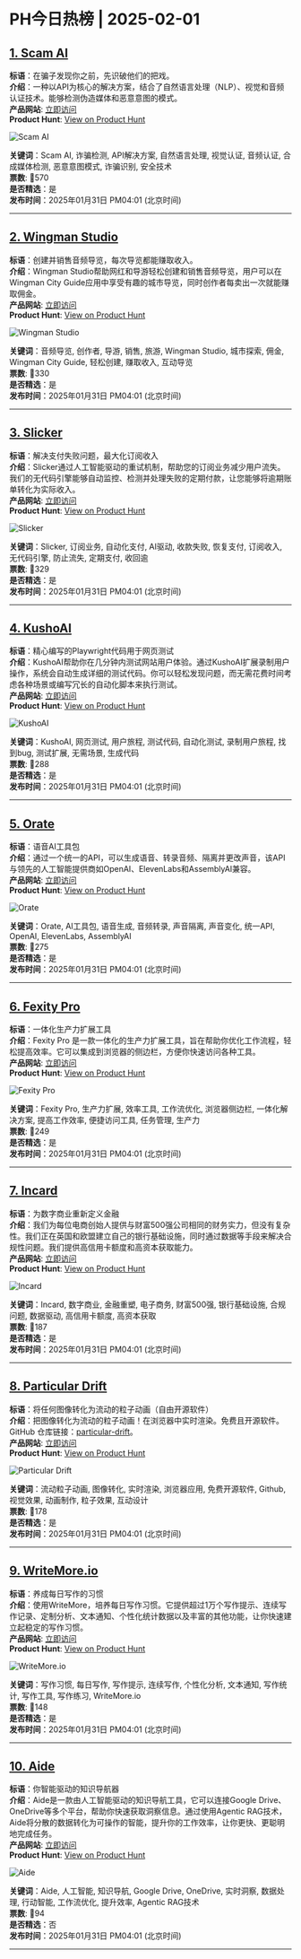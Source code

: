 # PH今日热榜 | 2025-02-01  

## [1. Scam AI ](https://www.producthunt.com/posts/scam-ai?utm_campaign=producthunt-api&utm_medium=api-v2&utm_source=Application%3A+ph-daily+%28ID%3A+150577%29)  
**标语**：在骗子发现你之前，先识破他们的把戏。  
**介绍**：一种以API为核心的解决方案，结合了自然语言处理（NLP）、视觉和音频认证技术。能够检测伪造媒体和恶意意图的模式。  
**产品网站**: [立即访问](https://www.producthunt.com/r/F4A5KQSSHVW357?utm_campaign=producthunt-api&utm_medium=api-v2&utm_source=Application%3A+ph-daily+%28ID%3A+150577%29)  
**Product Hunt**: [View on Product Hunt](https://www.producthunt.com/posts/scam-ai?utm_campaign=producthunt-api&utm_medium=api-v2&utm_source=Application%3A+ph-daily+%28ID%3A+150577%29)  

![Scam AI ](https://ph-files.imgix.net/f90e21ca-b6ee-4545-b4ba-8430e25a6217.png?auto=format&fit=crop&frame=1&h=512&w=1024)  

**关键词**：Scam AI, 诈骗检测, API解决方案, 自然语言处理, 视觉认证, 音频认证, 合成媒体检测, 恶意意图模式, 诈骗识别, 安全技术  
**票数**: 🔺570  
**是否精选**：是  
**发布时间**：2025年01月31日 PM04:01 (北京时间)  

---  

## [2. Wingman Studio](https://www.producthunt.com/posts/wingman-studio?utm_campaign=producthunt-api&utm_medium=api-v2&utm_source=Application%3A+ph-daily+%28ID%3A+150577%29)  
**标语**：创建并销售音频导览，每次导览都能赚取收入。  
**介绍**：Wingman Studio帮助网红和导游轻松创建和销售音频导览，用户可以在Wingman City Guide应用中享受有趣的城市导览，同时创作者每卖出一次就能赚取佣金。  
**产品网站**: [立即访问](https://www.producthunt.com/r/LNOL54PUHFQ35K?utm_campaign=producthunt-api&utm_medium=api-v2&utm_source=Application%3A+ph-daily+%28ID%3A+150577%29)  
**Product Hunt**: [View on Product Hunt](https://www.producthunt.com/posts/wingman-studio?utm_campaign=producthunt-api&utm_medium=api-v2&utm_source=Application%3A+ph-daily+%28ID%3A+150577%29)  

![Wingman Studio](https://ph-files.imgix.net/8719b317-2119-4e6c-9f5a-8e5298d88857.jpeg?auto=format&fit=crop&frame=1&h=512&w=1024)  

**关键词**：音频导览, 创作者, 导游, 销售, 旅游, Wingman Studio, 城市探索, 佣金, Wingman City Guide, 轻松创建, 赚取收入, 互动导览  
**票数**: 🔺330  
**是否精选**：是  
**发布时间**：2025年01月31日 PM04:01 (北京时间)  

---  

## [3. Slicker](https://www.producthunt.com/posts/slicker?utm_campaign=producthunt-api&utm_medium=api-v2&utm_source=Application%3A+ph-daily+%28ID%3A+150577%29)  
**标语**：解决支付失败问题，最大化订阅收入  
**介绍**：Slicker通过人工智能驱动的重试机制，帮助您的订阅业务减少用户流失。我们的无代码引擎能够自动监控、检测并处理失败的定期付款，让您能够将逾期账单转化为实际收入。  
**产品网站**: [立即访问](https://www.producthunt.com/r/S3O6VIFD7TX4CV?utm_campaign=producthunt-api&utm_medium=api-v2&utm_source=Application%3A+ph-daily+%28ID%3A+150577%29)  
**Product Hunt**: [View on Product Hunt](https://www.producthunt.com/posts/slicker?utm_campaign=producthunt-api&utm_medium=api-v2&utm_source=Application%3A+ph-daily+%28ID%3A+150577%29)  

![Slicker](https://ph-files.imgix.net/7a4b2c9f-6537-4d99-b598-53ef95457441.png?auto=format&fit=crop&frame=1&h=512&w=1024)  

**关键词**：Slicker, 订阅业务, 自动化支付, AI驱动, 收款失败, 恢复支付, 订阅收入, 无代码引擎, 防止流失, 定期支付, 收回逾  
**票数**: 🔺329  
**是否精选**：是  
**发布时间**：2025年01月31日 PM04:01 (北京时间)  

---  

## [4. KushoAI](https://www.producthunt.com/posts/kushoai-4?utm_campaign=producthunt-api&utm_medium=api-v2&utm_source=Application%3A+ph-daily+%28ID%3A+150577%29)  
**标语**：精心编写的Playwright代码用于网页测试  
**介绍**：KushoAI帮助你在几分钟内测试网站用户体验。通过KushoAI扩展录制用户操作，系统会自动生成详细的测试代码。你可以轻松发现问题，而无需花费时间考虑各种场景或编写冗长的自动化脚本来执行测试。  
**产品网站**: [立即访问](https://www.producthunt.com/r/NN4HD7IOBETAQN?utm_campaign=producthunt-api&utm_medium=api-v2&utm_source=Application%3A+ph-daily+%28ID%3A+150577%29)  
**Product Hunt**: [View on Product Hunt](https://www.producthunt.com/posts/kushoai-4?utm_campaign=producthunt-api&utm_medium=api-v2&utm_source=Application%3A+ph-daily+%28ID%3A+150577%29)  

![KushoAI](https://ph-files.imgix.net/2e361885-bb3a-4c2a-857f-69a053c1031a.png?auto=format&fit=crop&frame=1&h=512&w=1024)  

**关键词**：KushoAI, 网页测试, 用户旅程, 测试代码, 自动化测试, 录制用户旅程, 找到bug, 测试扩展, 无需场景, 生成代码  
**票数**: 🔺288  
**是否精选**：是  
**发布时间**：2025年01月31日 PM04:01 (北京时间)  

---  

## [5. Orate](https://www.producthunt.com/posts/orate-2?utm_campaign=producthunt-api&utm_medium=api-v2&utm_source=Application%3A+ph-daily+%28ID%3A+150577%29)  
**标语**：语音AI工具包  
**介绍**：通过一个统一的API，可以生成语音、转录音频、隔离并更改声音，该API与领先的人工智能提供商如OpenAI、ElevenLabs和AssemblyAI兼容。  
**产品网站**: [立即访问](https://www.producthunt.com/r/OTY3L3JBOK5RV7?utm_campaign=producthunt-api&utm_medium=api-v2&utm_source=Application%3A+ph-daily+%28ID%3A+150577%29)  
**Product Hunt**: [View on Product Hunt](https://www.producthunt.com/posts/orate-2?utm_campaign=producthunt-api&utm_medium=api-v2&utm_source=Application%3A+ph-daily+%28ID%3A+150577%29)  

![Orate](https://ph-files.imgix.net/65cbcded-a2cd-4045-9692-325dee363c50.png?auto=format&fit=crop&frame=1&h=512&w=1024)  

**关键词**：Orate, AI工具包, 语音生成, 音频转录, 声音隔离, 声音变化, 统一API, OpenAI, ElevenLabs, AssemblyAI  
**票数**: 🔺275  
**是否精选**：是  
**发布时间**：2025年01月31日 PM04:01 (北京时间)  

---  

## [6. Fexity Pro](https://www.producthunt.com/posts/fexity-pro?utm_campaign=producthunt-api&utm_medium=api-v2&utm_source=Application%3A+ph-daily+%28ID%3A+150577%29)  
**标语**：一体化生产力扩展工具  
**介绍**：Fexity Pro 是一款一体化的生产力扩展工具，旨在帮助你优化工作流程，轻松提高效率。它可以集成到浏览器的侧边栏，方便你快速访问各种工具。  
**产品网站**: [立即访问](https://www.producthunt.com/r/NJ6DW7VBTECSCZ?utm_campaign=producthunt-api&utm_medium=api-v2&utm_source=Application%3A+ph-daily+%28ID%3A+150577%29)  
**Product Hunt**: [View on Product Hunt](https://www.producthunt.com/posts/fexity-pro?utm_campaign=producthunt-api&utm_medium=api-v2&utm_source=Application%3A+ph-daily+%28ID%3A+150577%29)  

![Fexity Pro](https://ph-files.imgix.net/dc50b6bb-b7bf-4943-8321-d45f04475afe.png?auto=format&fit=crop&frame=1&h=512&w=1024)  

**关键词**：Fexity Pro, 生产力扩展, 效率工具, 工作流优化, 浏览器侧边栏, 一体化解决方案, 提高工作效率, 便捷访问工具, 任务管理, 生产力  
**票数**: 🔺249  
**是否精选**：是  
**发布时间**：2025年01月31日 PM04:01 (北京时间)  

---  

## [7. Incard](https://www.producthunt.com/posts/incard-2?utm_campaign=producthunt-api&utm_medium=api-v2&utm_source=Application%3A+ph-daily+%28ID%3A+150577%29)  
**标语**：为数字商业重新定义金融  
**介绍**：我们为每位电商创始人提供与财富500强公司相同的财务实力，但没有复杂性。我们正在英国和欧盟建立自己的银行基础设施，同时通过数据等手段来解决合规性问题。我们提供高信用卡额度和高资本获取能力。  
**产品网站**: [立即访问](https://www.producthunt.com/r/F2R6GUCHJ2TTFO?utm_campaign=producthunt-api&utm_medium=api-v2&utm_source=Application%3A+ph-daily+%28ID%3A+150577%29)  
**Product Hunt**: [View on Product Hunt](https://www.producthunt.com/posts/incard-2?utm_campaign=producthunt-api&utm_medium=api-v2&utm_source=Application%3A+ph-daily+%28ID%3A+150577%29)  

![Incard](https://ph-files.imgix.net/b1bc0b2e-d329-4380-85aa-937b2f382364.png?auto=format&fit=crop&frame=1&h=512&w=1024)  

**关键词**：Incard, 数字商业, 金融重塑, 电子商务, 财富500强, 银行基础设施, 合规问题, 数据驱动, 高信用卡额度, 高资本获取  
**票数**: 🔺187  
**是否精选**：是  
**发布时间**：2025年01月31日 PM04:01 (北京时间)  

---  

## [8. Particular Drift](https://www.producthunt.com/posts/particular-drift?utm_campaign=producthunt-api&utm_medium=api-v2&utm_source=Application%3A+ph-daily+%28ID%3A+150577%29)  
**标语**：将任何图像转化为流动的粒子动画（自由开源软件）  
**介绍**：把图像转化为流动的粒子动画！在浏览器中实时渲染。免费且开源软件。GitHub 仓库链接：[particular-drift](https://github.com/collidingScopes/particular-drift)。  
**产品网站**: [立即访问](https://www.producthunt.com/r/6UKZIYGM5CNFYI?utm_campaign=producthunt-api&utm_medium=api-v2&utm_source=Application%3A+ph-daily+%28ID%3A+150577%29)  
**Product Hunt**: [View on Product Hunt](https://www.producthunt.com/posts/particular-drift?utm_campaign=producthunt-api&utm_medium=api-v2&utm_source=Application%3A+ph-daily+%28ID%3A+150577%29)  

![Particular Drift](https://ph-files.imgix.net/b2e40f00-3279-4350-b96b-d491a34d54bb.png?auto=format&fit=crop&frame=1&h=512&w=1024)  

**关键词**：流动粒子动画, 图像转化, 实时渲染, 浏览器应用, 免费开源软件, Github, 视觉效果, 动画制作, 粒子效果, 互动设计  
**票数**: 🔺178  
**是否精选**：是  
**发布时间**：2025年01月31日 PM04:01 (北京时间)  

---  

## [9. WriteMore.io](https://www.producthunt.com/posts/writemore-io-1?utm_campaign=producthunt-api&utm_medium=api-v2&utm_source=Application%3A+ph-daily+%28ID%3A+150577%29)  
**标语**：养成每日写作的习惯  
**介绍**：使用WriteMore，培养每日写作习惯。它提供超过1万个写作提示、连续写作记录、定制分析、文本通知、个性化统计数据以及丰富的其他功能，让你快速建立起稳定的写作习惯。  
**产品网站**: [立即访问](https://www.producthunt.com/r/F7FMNGNQ5LEH46?utm_campaign=producthunt-api&utm_medium=api-v2&utm_source=Application%3A+ph-daily+%28ID%3A+150577%29)  
**Product Hunt**: [View on Product Hunt](https://www.producthunt.com/posts/writemore-io-1?utm_campaign=producthunt-api&utm_medium=api-v2&utm_source=Application%3A+ph-daily+%28ID%3A+150577%29)  

![WriteMore.io](https://ph-files.imgix.net/44393581-8694-4624-80e8-75cedf794a6a.png?auto=format&fit=crop&frame=1&h=512&w=1024)  

**关键词**：写作习惯, 每日写作, 写作提示, 连续写作, 个性化分析, 文本通知, 写作统计, 写作工具, 写作练习, WriteMore.io  
**票数**: 🔺148  
**是否精选**：是  
**发布时间**：2025年01月31日 PM04:01 (北京时间)  

---  

## [10. Aide](https://www.producthunt.com/posts/aide-2?utm_campaign=producthunt-api&utm_medium=api-v2&utm_source=Application%3A+ph-daily+%28ID%3A+150577%29)  
**标语**：你智能驱动的知识导航器  
**介绍**：Aide是一款由人工智能驱动的知识导航工具，它可以连接Google Drive、OneDrive等多个平台，帮助你快速获取洞察信息。通过使用Agentic RAG技术，Aide将分散的数据转化为可操作的智能，提升你的工作效率，让你更快、更聪明地完成任务。  
**产品网站**: [立即访问](https://www.producthunt.com/r/XTOIPKJGFWYI56?utm_campaign=producthunt-api&utm_medium=api-v2&utm_source=Application%3A+ph-daily+%28ID%3A+150577%29)  
**Product Hunt**: [View on Product Hunt](https://www.producthunt.com/posts/aide-2?utm_campaign=producthunt-api&utm_medium=api-v2&utm_source=Application%3A+ph-daily+%28ID%3A+150577%29)  

![Aide](https://ph-files.imgix.net/3af4a8c0-6aaa-4539-bb9f-944062732f80.png?auto=format&fit=crop&frame=1&h=512&w=1024)  

**关键词**：Aide, 人工智能, 知识导航, Google Drive, OneDrive, 实时洞察, 数据处理, 行动智能, 工作流优化, 提升效率, Agentic RAG技术  
**票数**: 🔺94  
**是否精选**：否  
**发布时间**：2025年01月31日 PM04:01 (北京时间)  

---  

